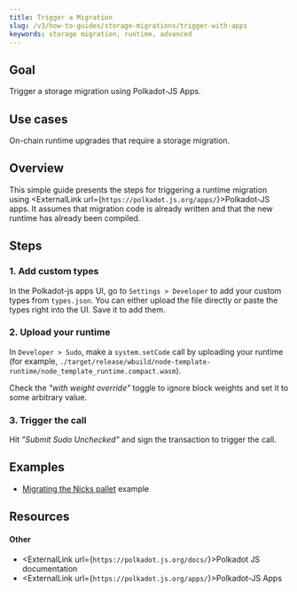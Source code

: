 ```yaml
---
title: Trigger a Migration
slug: /v3/how-to-guides/storage-migrations/trigger-with-apps
keywords: storage migration, runtime, advanced
---
```


## Goal

Trigger a storage migration using Polkadot-JS Apps.

## Use cases
On-chain runtime upgrades that require a storage migration. 
## Overview

This simple guide presents the steps for triggering a runtime migration using <ExternalLink url={`https://polkadot.js.org/apps/`}>Polkadot-JS apps</ExternalLink>. 
It assumes that migration code is already written and that the new runtime has already been compiled.

## Steps

### 1. Add custom types
In the Polkadot-js apps UI, go to `Settings > Developer` to add your custom types from `types.json`. You can either upload the file directly or paste the types right into the UI. Save it to add them.
### 2. Upload your runtime 

In `Developer > Sudo`, make a `system.setCode` call by uploading your runtime (for example, `./target/release/wbuild/node-template-runtime/node_template_runtime.compact.wasm`). 

Check the _"with weight override"_ toggle to ignore block weights and set it to some arbitrary value. 

### 3. Trigger the call 

Hit _"Submit Sudo Unchecked"_ and sign the transaction to trigger the call.  


## Examples

- [Migrating the Nicks pallet](https://github.com/substrate-developer-hub/migration-example/pull/2/files) example

## Resources

#### Other

- <ExternalLink url={`https://polkadot.js.org/docs/`}>Polkadot JS documentation</ExternalLink>
- <ExternalLink url={`https://polkadot.js.org/apps/`}>Polkadot-JS Apps</ExternalLink>
